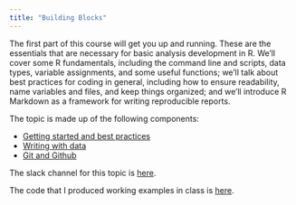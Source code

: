 ```yaml
---
title: "Building Blocks"
---
```


The first part of this course will get you up and running. These are the essentials that are necessary for basic analysis development in R. We'll cover some R fundamentals, including the command line and scripts, data types, variable assignments, and some useful functions; we'll talk about best practices for coding in general, including how to ensure readability, name variables and files, and keep things organized; and we'll introduce R Markdown as a framework for writing reproducible reports. 

The topic is made up of the following components:

* [Getting started and best practices](best_practices.html)
* [Writing with data](writing_with_data.html)
* [Git and Github](git.html)

The slack channel for this topic is [here]().

The code that I produced working examples in class is [here]().